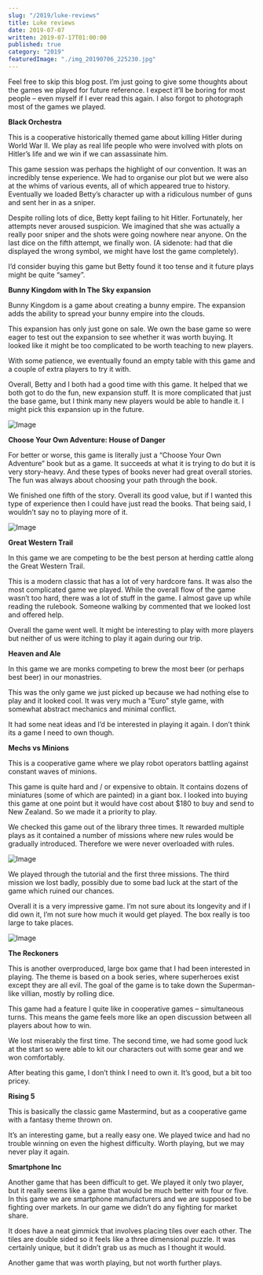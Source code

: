 ```yaml
---
slug: "/2019/luke-reviews"
title: Luke reviews
date: 2019-07-07
written: 2019-07-17T01:00:00
published: true
category: "2019"
featuredImage: "./img_20190706_225230.jpg"
---
```


Feel free to skip this blog post. I’m just going to give some thoughts about the games we played for future reference. I expect it’ll be boring for most people – even myself if I ever read this again. I also forgot to photograph most of the games we played.

**Black Orchestra**

This is a cooperative historically themed game about killing Hitler during World War II. We play as real life people who were involved with plots on Hitler’s life and we win if we can assassinate him.

This game session was perhaps the highlight of our convention. It was an incredibly tense experience. We had to organise our plot but we were also at the whims of various events, all of which appeared true to history. Eventually we loaded Betty’s character up with a ridiculous number of guns and sent her in as a sniper.

Despite rolling lots of dice, Betty kept failing to hit Hitler. Fortunately, her attempts never aroused suspicion. We imagined that she was actually a really poor sniper and the shots were going nowhere near anyone. On the last dice on the fifth attempt, we finally won. (A sidenote: had that die displayed the wrong symbol, we might have lost the game completely).

I’d consider buying this game but Betty found it too tense and it future plays might be quite “samey”.

**Bunny Kingdom with In The Sky expansion**

Bunny Kingdom is a game about creating a bunny empire. The expansion adds the ability to spread your bunny empire into the clouds.

This expansion has only just gone on sale. We own the base game so were eager to test out the expansion to see whether it was worth buying. It looked like it might be too complicated to be worth teaching to new players.

With some patience, we eventually found an empty table with this game and a couple of extra players to try it with.

Overall, Betty and I both had a good time with this game. It helped that we both got to do the fun, new expansion stuff. It is more complicated that just the base game, but I think many new players would be able to handle it. I might pick this expansion up in the future.

![Image](img_20190707_013912.jpg)

**Choose Your Own Adventure: House of Danger**

For better or worse, this game is literally just a “Choose Your Own Adventure” book but as a game. It succeeds at what it is trying to do but it is very story-heavy. And these types of books never had great overall stories. The fun was always about choosing your path through the book.

We finished one fifth of the story. Overall its good value, but if I wanted this type of experience then I could have just read the books. That being said, I wouldn’t say no to playing more of it.

![Image](img_20190706_122147.jpg)

**Great Western Trail**

In this game we are competing to be the best person at herding cattle along the Great Western Trail.

This is a modern classic that has a lot of very hardcore fans. It was also the most complicated game we played. While the overall flow of the game wasn’t too hard, there was a lot of stuff in the game. I almost gave up while reading the rulebook. Someone walking by commented that we looked lost and offered help.

Overall the game went well. It might be interesting to play with more players but neither of us were itching to play it again during our trip.

**Heaven and Ale**

In this game we are monks competing to brew the most beer (or perhaps best beer) in our monastries.

This was the only game we just picked up because we had nothing else to play and it looked cool. It was very much a “Euro” style game, with somewhat abstract mechanics and minimal conflict.

It had some neat ideas and I’d be interested in playing it again. I don’t think its a game I need to own though.

**Mechs vs Minions**

This is a cooperative game where we play robot operators battling against constant waves of minions.

This game is quite hard and / or expensive to obtain. It contains dozens of miniatures (some of which are painted) in a giant box. I looked into buying this game at one point but it would have cost about $180 to buy and send to New Zealand. So we made it a priority to play.

We checked this game out of the library three times. It rewarded multiple plays as it contained a number of missions where new rules would be gradually introduced. Therefore we were never overloaded with rules.

![Image](img_20190706_225230.jpg)

We played through the tutorial and the first three missions. The third mission we lost badly, possibly due to some bad luck at the start of the game which ruined our chances.

Overall it is a very impressive game. I’m not sure about its longevity and if I did own it, I’m not sure how much it would get played. The box really is too large to take places.

![Image](img_20190707_111010.jpg)

**The Reckoners**

This is another overproduced, large box game that I had been interested in playing. The theme is based on a book series, where superheroes exist except they are all evil. The goal of the game is to take down the Superman-like villian, mostly by rolling dice.

This game had a feature I quite like in cooperative games – simultaneous turns. This means the game feels more like an open discussion between all players about how to win.

We lost miserably the first time. The second time, we had some good luck at the start so were able to kit our characters out with some gear and we won comfortably.

After beating this game, I don’t think I need to own it. It’s good, but a bit too pricey.

**Rising 5**

This is basically the classic game Mastermind, but as a cooperative game with a fantasy theme thrown on.

It’s an interesting game, but a really easy one. We played twice and had no trouble winning on even the highest difficulty. Worth playing, but we may never play it again.

**Smartphone Inc**

Another game that has been difficult to get. We played it only two player, but it really seems like a game that would be much better with four or five. In this game we are smartphone manufacturers and we are supposed to be fighting over markets. In our game we didn’t do any fighting for market share.

It does have a neat gimmick that involves placing tiles over each other. The tiles are double sided so it feels like a three dimensional puzzle. It was certainly unique, but it didn’t grab us as much as I thought it would.

Another game that was worth playing, but not worth further plays.